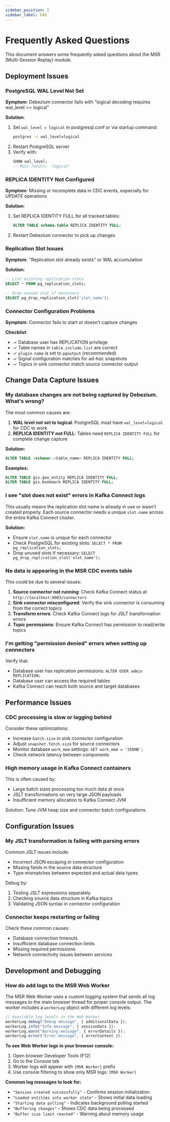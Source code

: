 ```yaml
---
sidebar_position: 2
sidebar_label: FAQ
---
```


# Frequently Asked Questions

This document answers some frequently asked questions about the MSR (Multi-Session Replay) module.

## Deployment Issues

### PostgreSQL WAL Level Not Set

**Symptom**: Debezium connector fails with "logical decoding requires wal_level >= logical"

**Solution**: 
1. Set `wal_level = logical` in postgresql.conf or via startup command:
   ```bash
   postgres -c wal_level=logical
   ```
2. Restart PostgreSQL server
3. Verify with:
   ```sql
   SHOW wal_level;
   -- Must return: 'logical'
   ```

### REPLICA IDENTITY Not Configured

**Symptom**: Missing or incomplete data in CDC events, especially for UPDATE operations

**Solution**:
1. Set REPLICA IDENTITY FULL for all tracked tables:
   ```sql
   ALTER TABLE schema.table REPLICA IDENTITY FULL;
   ```
2. Restart Debezium connector to pick up changes

### Replication Slot Issues

**Symptom**: "Replication slot already exists" or WAL accumulation

**Solution**:
```sql
-- List existing replication slots
SELECT * FROM pg_replication_slots;

-- Drop unused slot if necessary
SELECT pg_drop_replication_slot('slot_name');
```

### Connector Configuration Problems

**Symptom**: Connector fails to start or doesn't capture changes

**Checklist**:
- ✓ Database user has REPLICATION privilege
- ✓ Table names in `table.include.list` are correct
- ✓ `plugin.name` is set to `pgoutput` (recommended)
- ✓ Signal configuration matches for ad-hoc snapshots
- ✓ Topics in sink connector match source connector output

## Change Data Capture Issues

### My database changes are not being captured by Debezium. What's wrong?

The most common causes are:

1. **WAL level not set to logical**: PostgreSQL must have `wal_level=logical` for CDC to work
2. **REPLICA IDENTITY not FULL**: Tables need `REPLICA IDENTITY FULL` for complete change capture

**Solution:**

```sql
ALTER TABLE <schema>.<table_name> REPLICA IDENTITY FULL;
```

**Examples:**

```sql
ALTER TABLE gis.geo_entity REPLICA IDENTITY FULL;
ALTER TABLE gis.bookmark REPLICA IDENTITY FULL;
```

### I see "slot does not exist" errors in Kafka Connect logs

This usually means the replication slot name is already in use or wasn't created properly. Each source connector needs a
unique `slot.name` across the entire Kafka Connect cluster.

**Solution:**

-   Ensure `slot.name` is unique for each connector
-   Check PostgreSQL for existing slots: `SELECT * FROM pg_replication_slots;`
-   Drop unused slots if necessary: `SELECT pg_drop_replication_slot('slot_name');`

### No data is appearing in the MSR CDC events table

This could be due to several issues:

1. **Source connector not running**: Check Kafka Connect status at `http://localhost:8083/connectors`
2. **Sink connector misconfigured**: Verify the sink connector is consuming from the correct topics
3. **Transform errors**: Check Kafka Connect logs for JSLT transformation errors
4. **Topic permissions**: Ensure Kafka Connect has permission to read/write topics

### I'm getting "permission denied" errors when setting up connectors

Verify that:

-   Database user has replication permissions: `ALTER USER admin REPLICATION;`
-   Database user can access the required tables
-   Kafka Connect can reach both source and target databases

## Performance Issues

### CDC processing is slow or lagging behind

Consider these optimizations:

-   Increase `batch.size` in sink connector configuration
-   Adjust `snapshot.fetch.size` for source connectors
-   Monitor database `work_mem` settings: `SET work_mem = '256MB';`
-   Check network latency between components

### High memory usage in Kafka Connect containers

This is often caused by:

-   Large batch sizes processing too much data at once
-   JSLT transformations on very large JSON payloads
-   Insufficient memory allocation to Kafka Connect JVM

Solution: Tune JVM heap size and connector batch configurations.

## Configuration Issues

### My JSLT transformation is failing with parsing errors

Common JSLT issues include:

-   Incorrect JSON escaping in connector configuration
-   Missing fields in the source data structure
-   Type mismatches between expected and actual data types

Debug by:

1. Testing JSLT expressions separately
2. Checking source data structure in Kafka topics
3. Validating JSON syntax in connector configuration

### Connector keeps restarting or failing

Check these common causes:

-   Database connection timeouts
-   Insufficient database connection limits
-   Missing required permissions
-   Network connectivity issues between services

## Development and Debugging

### How do add logs to the MSR Web Worker

The MSR Web Worker uses a custom logging system that sends all log messages to the main browser thread for proper
console output. The worker includes a `workerLog` object with different log levels:

```typescript
// Available log levels in the Web Worker
workerLog.debug("Debug message", { additionalData });
workerLog.info("Info message", { sessionData });
workerLog.warn("Warning message", { errorDetails });
workerLog.error("Error message", { errorContext });
```

**To see Web Worker logs in your browser console:**

1. Open browser Developer Tools (F12)
2. Go to the Console tab
3. Worker logs will appear with `[MSR Worker]` prefix
4. Use console filtering to show only MSR logs: `[MSR Worker]`

**Common log messages to look for:**

-   `"Session created successfully"` - Confirms session initialization
-   `"Loaded entities into worker state"` - Shows initial data loading
-   `"Starting data polling"` - Indicates background polling started
-   `"Buffering changes"` - Shows CDC data being processed
-   `"Buffer size limit reached"` - Warning about memory usage
